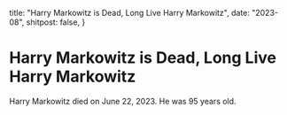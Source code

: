   title: "Harry Markowitz is Dead, Long Live Harry Markowitz",
  date: "2023-08",
  shitpost: false,
}

# Harry Markowitz is Dead, Long Live Harry Markowitz

Harry Markowitz died on June 22, 2023. He was 95 years old.
